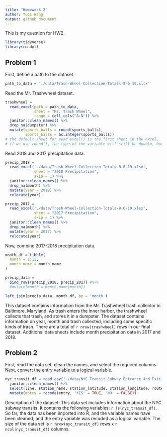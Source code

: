 ```yaml
---
title: "Homework 2"
author: Yuqi Wang
output: github_document
---
```


This is my question for HW2.

```r
library(tidyverse)
library(readxl)
```

## Problem 1

First, define a path to the dataset.
```r
path_to_data = './data/Trash-Wheel-Collection-Totals-8-6-19.xlsx'
```

Read the Mr. Trashwheel dataset.
```r
trashwheel = 
  read_excel(path = path_to_data,
             sheet = "Mr. Trash Wheel",
             range = cell_cols("A:N")) %>% 
  janitor::clean_names() %>% 
  drop_na(dumpster) %>% 
  mutate(sports_balls = round(sports_balls),
         sports_balls = as.integer(sports_balls))
# the default sheet for read_excel() is the first sheet in the excel.
# if we use round(), the type of the variable will still be double, but if we use as.integer, the type will be integer after transformation.
```

Read 2018 and 2017 precipitation data.

```r
precip_2018 = 
  read_excel('./data/Trash-Wheel-Collection-Totals-8-6-19.xlsx',
             sheet = "2018 Precipitation",
             skip = 1) %>% 
  janitor::clean_names() %>% 
  drop_na(month) %>% 
  mutate(year = 2018) %>% 
  relocate(year)

precip_2017 = 
  read_excel('./data/Trash-Wheel-Collection-Totals-8-6-19.xlsx',
             sheet = "2017 Precipitation",
             skip = 1) %>% 
  janitor::clean_names() %>% 
  drop_na(month) %>% 
  mutate(year = 2017) %>% 
  relocate(year)
```

Now, combine 2017-2018 precipitation data.

```r
month_df = tibble(
  month = 1:12,
  month_name = month.name
)

precip_data = 
  bind_rows(precip_2018, precip_2017) #%>% 
  #mutate(month = month.name[month])

left_join(precip_data, month_df, by = 'month')
```

This dataset contains information from the Mr. Trashwheel trash collector in Baltimore, Maryland. As trash enters the inner harbor, the trashwheel collects that trash, and stores it in a dumpster. The dataset contains information on year, month and trash collected, including some specific kinds of trash. There are a total of `r nrow(trashwheel)` rows in our final dataset. Additional data sheets include month precipitation data in 2017 and 2018.

## Problem 2

First, read the data set, clean the names, and select the required columns.
Next, convert the entry variable to a logical variable.

```r
nyc_transit_df = read.csv('./data/NYC_Transit_Subway_Entrance_And_Exit_Data.csv') %>% 
  janitor::clean_names() %>% 
  select(line, station_name, station_latitude, station_longitude, route1:route11, entry, vending, entrance_type, ada) %>% 
  mutate(entry = recode(entry, 'YES' = TRUE, 'NO' = FALSE))
```


Description of the dataset:
This data set includes information about the NYC subway transits. It contains the following variables: `r ls(nyc_transit_df)`. So far, the data has been imported into R, and the variable names have been cleaned, and the entry variable was recoded as a logical variable. The size of the data set is `r nrow(nyc_transit_df)` rows x `r ncol(nyc_transit_df)` columns.
